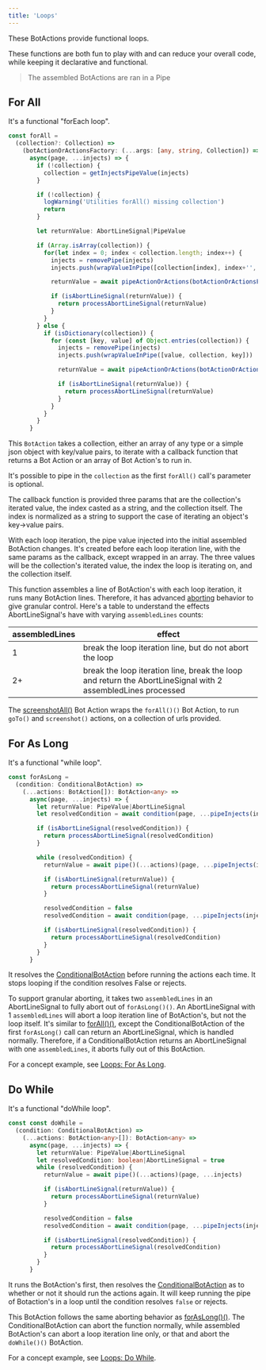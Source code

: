```yaml
---
title: 'Loops'
---
```


These BotActions provide functional loops.

These functions are both fun to play with and can reduce your overall code, while keeping it declarative and functional.

> The assembled BotActions are ran in a Pipe

## For All
It's a functional "forEach loop".
```typescript
const forAll =
  (collection?: Collection) =>
    (botActionOrActionsFactory: (...args: [any, string, Collection]) => BotAction<any>[] | BotAction<any>): BotAction<any> =>
      async(page, ...injects) => {
        if (!collection) {
          collection = getInjectsPipeValue(injects)
        }

        if (!collection) {
          logWarning('Utilities forAll() missing collection')
          return
        }

        let returnValue: AbortLineSignal|PipeValue

        if (Array.isArray(collection)) {
          for(let index = 0; index < collection.length; index++) {
            injects = removePipe(injects)
            injects.push(wrapValueInPipe([collection[index], index+'', collection]))

            returnValue = await pipeActionOrActions(botActionOrActionsFactory(collection[index], index+'', collection))(page, ...injects)

            if (isAbortLineSignal(returnValue)) {
              return processAbortLineSignal(returnValue)
            }
          }
        } else {
          if (isDictionary(collection)) {
            for (const [key, value] of Object.entries(collection)) {
              injects = removePipe(injects)
              injects.push(wrapValueInPipe([value, collection, key]))

              returnValue = await pipeActionOrActions(botActionOrActionsFactory(value, key, collection))(page, ...injects)

              if (isAbortLineSignal(returnValue)) {
                return processAbortLineSignal(returnValue)
              }
            }
          }
        }
      }
```
This `BotAction` takes a collection, either an array of any type or a simple json object with key/value pairs, to iterate with a callback function that returns a Bot Action or an array of Bot Action's to run in.

It's possible to pipe in the `collection` as the first `forAll()` call's parameter is optional.

The callback function is provided three params that are the collection's iterated value, the index casted as a string, and the collection itself. The index is normalized as a string to support the case of iterating an object's key->value pairs.

With each loop iteration, the pipe value injected into the initial assembled BotAction changes. It's created before each loop iteration line, with the same params as the callback, except wrapped in an array. The three values will be the collection's iterated value, the index the loop is iterating on, and the collection itself.

This function assembles a line of BotAction's with each loop iteration, it runs many BotAction lines. Therefore, it has advanced [aborting](/topic/aborting) behavior to give granular control. Here's a table to understand the effects AbortLineSignal's have with varying `assembledLines` counts:

| assembledLines | effect                                                         |
|       -        |         -                                                     |
| 1              | break the loop iteration line, but do not abort the loop       |
| 2+             | break the loop iteration line, break the loop and return the AbortLineSignal with 2 assembledLines processed        |

The [screenshotAll()](https://github.com/mrWh1te/Botmation/blob/master/src/botmation/actions/files.ts) Bot Action wraps the `forAll()()` Bot Action, to run `goTo()` and `screenshot()` actions, on a collection of urls provided.

## For As Long
It's a functional "while loop".

```typescript
const forAsLong =
  (condition: ConditionalBotAction) =>
    (...actions: BotAction[]): BotAction<any> =>
      async(page, ...injects) => {
        let returnValue: PipeValue|AbortLineSignal
        let resolvedCondition = await condition(page, ...pipeInjects(injects))

        if (isAbortLineSignal(resolvedCondition)) {
          return processAbortLineSignal(resolvedCondition)
        }

        while (resolvedCondition) {
          returnValue = await pipe()(...actions)(page, ...pipeInjects(injects))

          if (isAbortLineSignal(returnValue)) {
            return processAbortLineSignal(returnValue)
          }

          resolvedCondition = false
          resolvedCondition = await condition(page, ...pipeInjects(injects))

          if (isAbortLineSignal(resolvedCondition)) {
            return processAbortLineSignal(resolvedCondition)
          }
        }
      }
```
It resolves the [ConditionalBotAction](/topic/conditionals#conditional-botaction) before running the actions each time. It stops looping if the condition resolves False or rejects.

To support granular aborting, it takes two `assembledLines` in an AbortLineSignal to fully abort out of `forAsLong()()`. An AbortLineSignal with 1 `assembledLines` will abort a loop iteration line of BotAction's, but not the loop itself. It's similar to [forAll()()](/api/utilities#for-all), except the ConditionalBotAction of the first `forAsLong()` call can return an AbortLineSignal, which is handled normally. Therefore, if a ConditionalBotAction returns an AbortLineSignal with one `assembledLines`, it aborts fully out of this BotAction.

For a concept example, see [Loops: For As Long](/topic/loops#for-as-long).

## Do While
It's a functional "doWhile loop".

```typescript
const const doWhile =
  (condition: ConditionalBotAction) =>
    (...actions: BotAction<any>[]): BotAction<any> =>
      async(page, ...injects) => {
        let returnValue: PipeValue|AbortLineSignal
        let resolvedCondition: boolean|AbortLineSignal = true
        while (resolvedCondition) {
          returnValue = await pipe()(...actions)(page, ...injects)

          if (isAbortLineSignal(returnValue)) {
            return processAbortLineSignal(returnValue)
          }

          resolvedCondition = false
          resolvedCondition = await condition(page, ...pipeInjects(injects))

          if (isAbortLineSignal(resolvedCondition)) {
            return processAbortLineSignal(resolvedCondition)
          }
        }
      }
```
It runs the BotAction's first, then resolves the [ConditionalBotAction](/topic/conditionals#conditional-botaction) as to whether or not it should run the actions again. It will keep running the pipe of Botaction's in a loop until the condition resolves `false` or rejects.

This BotAction follows the same aborting behavior as [forAsLong()()](/api/utilities#for-as-long). The ConditionalBotAction can abort the function normally, while assembled BotAction's can abort a loop iteration line only, or that and abort the `doWhile()()` BotAction.

For a concept example, see [Loops: Do While](/topic/loops#do-while).
